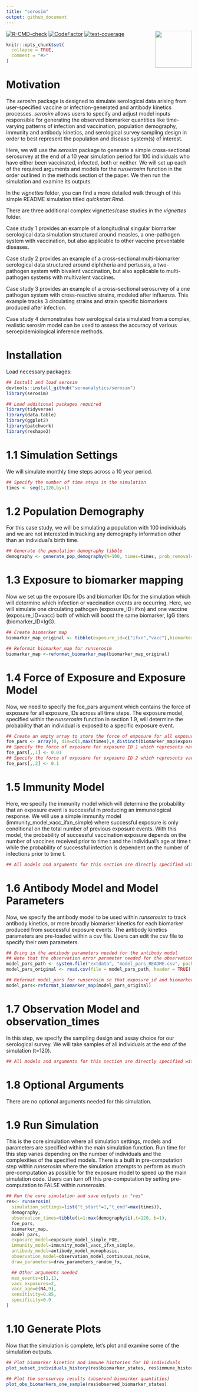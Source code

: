 ```yaml
---
title: "serosim"
output: github_document
---
```


<img src='man/figures/logo.png' align="right" height="100" />

  <!-- badges: start -->
[![R-CMD-check](https://github.com/seroanalytics/serosim/actions/workflows/check-standard.yaml/badge.svg)](https://github.com/seroanalytics/serosim/actions/workflows/check-standard.yaml)
  [![CodeFactor](https://www.codefactor.io/repository/github/seroanalytics/serosim/badge)](https://www.codefactor.io/repository/github/seroanalytics/serosim)
  <!-- badges: end -->
[![test-coverage](https://github.com/seroanalytics/serosim/actions/workflows/test-coverage.yaml/badge.svg)](https://github.com/seroanalytics/serosim/actions/workflows/test-coverage.yaml)

```r
knitr::opts_chunk$set(
  collapse = TRUE,
  comment = "#>"
)
```

# Motivation 
The _serosim_ package is designed to simulate serological data arising from 
user-specified vaccine or infection-generated and antibody kinetics processes. 
_serosim_ allows users to specify and adjust model inputs responsible for 
generating the observed biomarker quantities like time-varying patterns of infection and 
vaccination, population demography, immunity and antibody kinetics, and 
serological survey sampling design in order to best represent the population and 
disease system(s) of interest.

Here, we will use the _serosim_ package to generate a simple cross-sectional 
serosurvey at the end of a 10 year simulation period for 100 individuals who 
have either been vaccinated, infected, both or neither. We will set up each of the 
required arguments and models for the _runserosim_ function in the order 
outlined in the methods section of the paper. We then run the simulation and 
examine its outputs.

In the _vignettes_ folder, you can find a more detailed walk through of this simple README simulation titled _quickstart.Rmd_. 

There are three additional complex vignettes/case studies in the _vignettes_ folder. 

Case study 1 provides an example of a longitudinal singular biomarker serological 
data simulation structured around measles, a one-pathogen system with 
vaccination, but also applicable to other vaccine preventable diseases. 

Case study 2 provides an example of a cross-sectional multi-biomarker serological 
data structured around diphtheria and pertussis, a two-pathogen system with 
bivalent vaccination, but also applicable to multi-pathogen systems with multivalent 
vaccines. 

Case study 3 provides an example of a cross-sectional serosurvey of a one pathogen system with cross-reactive strains, modeled after influenza. This example tracks 3 circulating strains and strain specific biomarkers produced after infection. 

Case study 4 demonstrates how serological data simulated from a complex, realistic serosim model can be used to assess the accuracy of various seroepidemiological inference methods. 

# Installation
Load necessary packages:
```r
## Install and load serosim 
devtools::install_github("seroanalytics/serosim")
library(serosim)

## Load additional packages required 
library(tidyverse)
library(data.table)
library(ggplot2)
library(patchwork)
library(reshape2)
```

# 1.1 Simulation Settings
We will simulate monthly time steps across a 10 year period.
```r
## Specify the number of time steps in the simulation
times <- seq(1,120,by=1) 
```

# 1.2 Population Demography
For this case study, we will be simulating a population with 100 individuals and 
we are not interested in tracking any demography information other than an individual's 
birth time.
```r
## Generate the population demography tibble
demography <- generate_pop_demography(N=100, times=times, prob_removal=0)
```

# 1.3 Exposure to biomarker mapping
Now we set up the exposure IDs and biomarker IDs for the simulation which will determine 
which infection or vaccination events are occurring. Here, we will simulate one 
circulating pathogen (exposure_ID=ifxn) and one vaccine (exposure_ID=vacc) both 
of which will boost the same biomarker, IgG titers (biomarker_ID=IgG).
```r
## Create biomarker map
biomarker_map_original <- tibble(exposure_id=c("ifxn","vacc"),biomarker_id=c("IgG","IgG"))

## Reformat biomarker_map for runserosim
biomarker_map <-reformat_biomarker_map(biomarker_map_original)
```

# 1.4 Force of Exposure and Exposure Model
Now, we need to specify the foe_pars argument which contains the force of 
exposure for all exposure_IDs across all time steps. The exposure model, specified within the _runserosim_ function in section 1.9, will determine the probability that an individual is exposed to a specific 
exposure event. 
```r
## Create an empty array to store the force of exposure for all exposure types
foe_pars <- array(0, dim=c(1,max(times),n_distinct(biomarker_map$exposure_id)))
## Specify the force of exposure for exposure ID 1 which represents natural infection
foe_pars[,,1] <- 0.01
## Specify the force of exposure for exposure ID 2 which represents vaccination
foe_pars[,,2] <- 0.1
``` 

# 1.5 Immunity Model
Here, we specify the immunity model which will determine the probability that an 
exposure event is successful in producing an immunological response. We will use a simple immunity model (immunity_model_vacc_ifxn_simple) where successful exposure is only conditional on the total number of previous 
exposure events. With this model, the probability of successful vaccination 
exposure depends on the number of vaccines received prior to time t and the 
individual's age at time t while the probability of successful infection is 
dependent on the number of infections prior to time t.
```r
## All models and arguments for this section are directly specified within the runserosim function belwo in section 1.9
```

# 1.6  Antibody Model and Model Parameters
Now, we specify the antibody model to be used within _runserosim_ to track antibody kinetics, or more broadly biomarker kinetics for each biomarker produced from successful exposure events. The antibody kinetics parameters are 
pre-loaded within a csv file. Users can edit the csv file to specify their 
own parameters.
```r
## Bring in the antibody parameters needed for the antibody model
## Note that the observation error parameter needed for the observation model (Section 1.7) is defined here too.
model_pars_path <- system.file("extdata", "model_pars_README.csv", package = "serosim")
model_pars_original <- read.csv(file = model_pars_path, header = TRUE)

## Reformat model_pars for runserosim so that exposure_id and biomarker_id are numeric and match the exposure to biomarker map
model_pars<-reformat_biomarker_map(model_pars_original)
```

# 1.7 Observation Model and observation_times
In this step, we specify the sampling design and assay choice for our
serological survey. We will take samples of all individuals at the end of the 
simulation (t=120). 
```r
## All models and arguments for this section are directly specified within the runserosim function belwo in section 1.9
```

# 1.8 Optional Arguments 
There are no optional arguments needed for this simulation. 

# 1.9 Run Simulation 
This is the core simulation where all simulation settings, models and parameters 
are specified within the main simulation function. Run time for this step varies 
depending on the number of individuals and the complexities of the specified models. 
There is a built in pre-computation step within _runserosim_ where the simulation attempts to perform as much pre-computation as possible for the exposure model to speed up the main simulation code. Users can turn off this pre-computation by setting pre-computation to FALSE within _runserosim_.
```r
## Run the core simulation and save outputs in "res"
res<- runserosim(
  simulation_settings=list("t_start"=1,"t_end"=max(times)),
  demography,
  observation_times=tibble(i=1:max(demography$i),t=120, b=1),
  foe_pars,
  biomarker_map,
  model_pars,
  exposure_model=exposure_model_simple_FOE,
  immunity_model=immunity_model_vacc_ifxn_simple,
  antibody_model=antibody_model_monophasic,
  observation_model=observation_model_continuous_noise,
  draw_parameters=draw_parameters_random_fx,

  ## Other arguments needed
  max_events=c(1,1),
  vacc_exposures=2,
  vacc_age=c(NA,9),
  sensitivity=0.85,
  specificity=0.9
)
```

# 1.10 Generate Plots
Now that the simulation is complete, let's plot and examine some of the simulation outputs.
```r
## Plot biomarker kinetics and immune histories for 10 individuals 
plot_subset_individuals_history(res$biomarker_states, res$immune_histories_long, subset=10, demography)

## Plot the serosurvey results (observed biomarker quantities)
plot_obs_biomarkers_one_sample(res$observed_biomarker_states)
```

